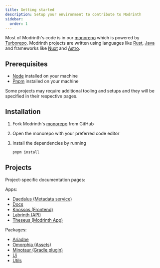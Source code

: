 ```yaml
---
title: Getting started
description: Setup your environment to contribute to Modrinth
sidebar:
  order: 1
---
```



Most of Modrinth's code is in our [monorepo](https://github.com/modrinth/code) which is powered by [Turborepo](https://turborepo.org).
Modrinth projects are written using languages like [Rust](https://www.rust-lang.org), [Java](https://www.java.com) and frameworks like [Nuxt](https://nuxtjs.org) and [Astro](https://astro.build).

## Prerequisites
- [Node](https://nodejs.org) installed on your machine
- [Pnpm](https://pnpm.io) installed on your machine

Some projects may require additional tooling and setups and they will be specified in their respective pages.

## Installation

<Steps>

1. Fork Modrinth's [monorepo](https://github.com/modrinth/code) from GitHub

2. Open the monorepo with your preferred code editor

2. Install the dependencies by running
    ```bash
    pnpm install
    ```

</Steps>

## Projects

Project-specific documentation pages:

Apps:
- [Daedalus (Metadata service)](/contributing/daedalus)
- [Docs](/contributing/docs)
- [Knossos (Frontend)](/contributing/knossos)
- [Labrinth (API)](/contributing/labrinth)
- [Theseus (Modrinth App)](/contributing/theseus)

Packages:
- [Ariadne](/contributing/ariadne)
- [Omorphia (Assets)](/contributing/assets)
- [Minotaur (Gradle plugin)](/contributing/minotaur)
- [Ui](/contributing/ui)
- [Utils](/contributing/utils)